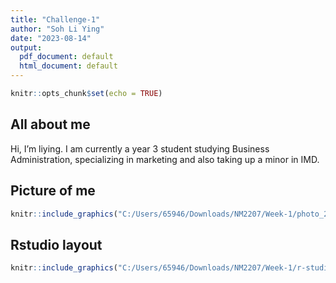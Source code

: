 ---
title: "Challenge-1"
author: "Soh Li Ying"
date: "2023-08-14"
output:
  pdf_document: default
  html_document: default
---

```{r setup, include=FALSE}
knitr::opts_chunk$set(echo = TRUE)
```

## All about me

Hi, I'm liying. I am currently a year 3 student studying Business Administration, specializing in marketing and also taking up a minor in IMD.


## Picture of me 

```{r, out.height = "480px", out.width = "350px", echo = FALSE, eval = TRUE, fig.cap = "During my summer exchange at Korea University"}
knitr::include_graphics("C:/Users/65946/Downloads/NM2207/Week-1/photo_2023-08-14_11-34-18.jpg")
```

## Rstudio layout

```{r, out.height = "500px", out.width = "1080px", echo = FALSE, eval = TRUE, fig.cap = "Rstudio layout"}
knitr::include_graphics("C:/Users/65946/Downloads/NM2207/Week-1/r-studio layout.png")
```
